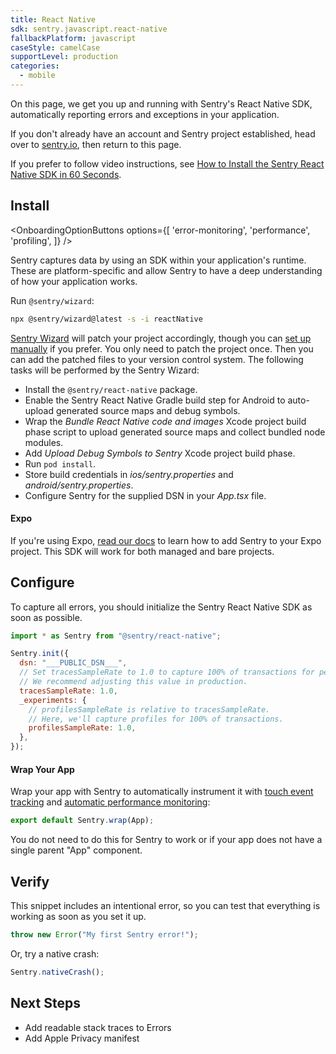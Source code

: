 ```yaml
---
title: React Native
sdk: sentry.javascript.react-native
fallbackPlatform: javascript
caseStyle: camelCase
supportLevel: production
categories:
  - mobile
---
```


On this page, we get you up and running with Sentry's React Native SDK, automatically reporting errors and exceptions in your application.

<Note>

If you don't already have an account and Sentry project established, head over to [sentry.io](https://sentry.io/signup/), then return to this page.

</Note>

If you prefer to follow video instructions, see [How to Install the Sentry React Native SDK in 60 Seconds](https://vimeo.com/899369012).


## Install

<OnboardingOptionButtons
  options={[
    'error-monitoring',
    'performance',
    'profiling',
  ]}
/>

Sentry captures data by using an SDK within your application's runtime. These are platform-specific and allow Sentry to have a deep understanding of how your application works.

Run `@sentry/wizard`:

```bash {tabTitle:npm}
npx @sentry/wizard@latest -s -i reactNative
```

[Sentry Wizard](https://github.com/getsentry/sentry-wizard) will patch your project accordingly, though you can [set up manually](/platforms/react-native/manual-setup/manual-setup/) if you prefer. You only need to patch the project once. Then you can add the patched files to your version control system.
The following tasks will be performed by the Sentry Wizard:

- Install the `@sentry/react-native` package.
- Enable the Sentry React Native Gradle build step for Android to auto-upload generated source maps and debug symbols.
- Wrap the _Bundle React Native code and images_ Xcode project build phase script to upload generated source maps and collect bundled node modules.
- Add _Upload Debug Symbols to Sentry_ Xcode project build phase.
- Run `pod install`.
- Store build credentials in _*ios/sentry.properties*_ and _*android/sentry.properties*_.
- Configure Sentry for the supplied DSN in your _*App.tsx*_ file.

#### Expo

If you're using Expo, [read our docs](/platforms/react-native/manual-setup/expo/) to learn how to add Sentry to your Expo project. This SDK will work for both managed and bare projects.


## Configure

To capture all errors, you should initialize the Sentry React Native SDK as soon as possible.

<SignInNote />

```javascript {filename:App.js} {"onboardingOptions": {"performance": "5-7", "profiling": "8-12"}}
import * as Sentry from "@sentry/react-native";

Sentry.init({
  dsn: "___PUBLIC_DSN___",
  // Set tracesSampleRate to 1.0 to capture 100% of transactions for performance monitoring.
  // We recommend adjusting this value in production.
  tracesSampleRate: 1.0,
  _experiments: {
    // profilesSampleRate is relative to tracesSampleRate.
    // Here, we'll capture profiles for 100% of transactions.
    profilesSampleRate: 1.0,
  },
});
```

<OnboardingOption optionId="performance">

#### Wrap Your App

Wrap your app with Sentry to automatically instrument it with [touch event tracking](/platforms/react-native/touchevents/) and [automatic performance monitoring](/platforms/react-native/performance/instrumentation/automatic-instrumentation/):

```javascript {filename:App.js}
export default Sentry.wrap(App);
```

You do not need to do this for Sentry to work or if your app does not have a single parent "App" component.

</OnboardingOption>


## Verify

This snippet includes an intentional error, so you can test that everything is working as soon as you set it up.

```javascript
throw new Error("My first Sentry error!");
```

Or, try a native crash:

```javascript
Sentry.nativeCrash();
```


## Next Steps

- <PlatformLink to="/sourcemaps/">Add readable stack traces to Errors</PlatformLink>
- <PlatformLink to="/data-management/apple-privacy-manifest">Add Apple Privacy manifest</PlatformLink>
